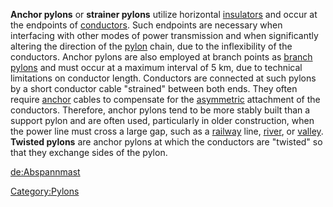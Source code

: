 '''Anchor pylons''' or '''strainer pylons''' utilize horizontal [[insulators]] and occur at the endpoints of [[conductors]].  Such endpoints are necessary when interfacing with other modes of power transmission and when significantly altering the direction of the [[pylon]] chain, due to the inflexibility of the conductors. Anchor pylons are also employed at branch points as [[branch pylon]]s and must occur at a maximum interval of 5 km, due to technical limitations on conductor length. Conductors are connected at such pylons by a short conductor cable "strained" between both ends. They often require [[anchor]] cables to compensate for the [[asymmetric]] attachment of the conductors.  Therefore, anchor pylons tend to be more stably built than a support pylon and are often used, particularly in older construction, when the power line must cross a large gap, such as a [[railway]] line, [[river]], or [[valley]].
'''Twisted pylons''' are anchor pylons at which the conductors are "twisted" so that they exchange sides of the pylon.


[[de:Abspannmast]]
[[Category:Pylons]]